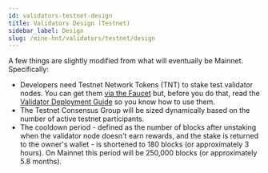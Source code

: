 ```yaml
---
id: validators-testnet-design
title: Validators Design (Testnet)
sidebar_label: Design
slug: /mine-hnt/validators/testnet/design
---
```



A few things are slightly modified from what will eventually be Mainnet. Specifically:

- Developers need Testnet Network Tokens (TNT) to stake test validator nodes. You can get them
  [via the Faucet](https://faucet.helium.wtf) but, before you do that, read the
  [Validator Deployment Guide](/mine-hnt/validators/testnet/deployment-guide) so you know how to use
  them.
- The Testnet Consensus Group will be sized dynamically based on the number of active testnet
  participants.
- The cooldown period - defined as the number of blocks after unstaking when the validator node
  doesn't earn rewards, and the stake is returned to the owner's wallet - is shortened to 180 blocks
  (or approximately 3 hours). On Mainnet this period will be 250,000 blocks (or approximately 5.8
  months).
